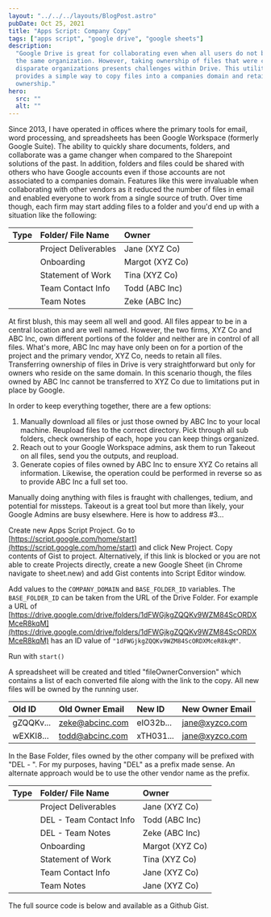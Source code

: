 ```yaml
---
layout: "../../../layouts/BlogPost.astro"
pubDate: Oct 25, 2021
title: "Apps Script: Company Copy"
tags: ["apps script", "google drive", "google sheets"]
description:
  "Google Drive is great for collaborating even when all users do not belong to
  the same organization. However, taking ownership of files that were created by
  disparate organizations presents challenges within Drive. This utility
  provides a simple way to copy files into a companies domain and retain
  ownership."
hero:
  src: ""
  alt: ""
---
```



Since 2013, I have operated in offices where the primary tools for email, word
processing, and spreadsheets has been Google Workspace (formerly Google Suite).
The ability to quickly share documents, folders, and collaborate was a game
changer when compared to the Sharepoint solutions of the past. In addition,
folders and files could be shared with others who have Google accounts even if
those accounts are not associated to a companies domain. Features like this were
invaluable when collaborating with other vendors as it reduced the number of
files in email and enabled everyone to work from a single source of truth. Over
time though, each firm may start adding files to a folder and you'd end up with
a situation like the following:

| Type                                                        | Folder/ File Name    | Owner           |
| :---------------------------------------------------------- | :------------------- | :-------------- |
| <MaterialIcon class="text-text" iconName="folder" />     | Project Deliverables | Jane (XYZ Co)   |
| <MaterialIcon class="text-text" iconName="description"/> | Onboarding           | Margot (XYZ Co) |
| <MaterialIcon class="text-text" iconName="description"/> | Statement of Work    | Tina (XYZ Co)   |
| <MaterialIcon class="text-text" iconName="table_chart"/> | Team Contact Info    | Todd (ABC Inc)  |
| <MaterialIcon class="text-text" iconName="description"/> | Team Notes           | Zeke (ABC Inc)  |

At first blush, this may seem all well and good. All files appear to be in a
central location and are well named. However, the two firms, XYZ Co and ABC Inc,
own different portions of the folder and neither are in control of all files.
What's more, ABC Inc may have only been on for a portion of the project and the
primary vendor, XYZ Co, needs to retain all files. Transferring ownership of
files in Drive is very straightforward but only for owners who reside on the
same domain. In this scenario though, the files owned by ABC Inc cannot be
transferred to XYZ Co due to limitations put in place by Google.

In order to keep everything together, there are a few options:

1. Manually download all files or just those owned by ABC Inc to your local
   machine. Reupload files to the correct directory. Pick through all sub
   folders, check ownership of each, hope you can keep things organized.
1. Reach out to your Google Workspace admins, ask them to run Takeout on all
   files, send you the outputs, and reupload.
1. Generate copies of files owned by ABC Inc to ensure XYZ Co retains all
   information. Likewise, the operation could be performed in reverse so as to
   provide ABC Inc a full set too.

Manually doing anything with files is fraught with challenges, tedium, and
potential for missteps. Takeout is a great tool but more than likely, your
Google Admins are busy elsewhere. Here is how to address #3...

Create new Apps Script Project. Go to
[https://script.google.com/home/start](https://script.google.com/home/start) and
click New Project. Copy contents of Gist to project. Alternatively, if this link
is blocked or you are not able to create Projects directly, create a new Google
Sheet (in Chrome navigate to sheet.new) and add Gist contents into Script Editor
window.

Add values to the `COMPANY_DOMAIN` and `BASE_FOLDER_ID` variables. The
`BASE_FOLDER_ID` can be taken from the URL of the Drive Folder. For example a
URL of
[https://drive.google.com/drive/folders/1dFWGjkgZQQKv9WZM84ScORDXMceR8kqM](https://drive.google.com/drive/folders/1dFWGjkgZQQKv9WZM84ScORDXMceR8kqM)
has an ID value of `"1dFWGjkgZQQKv9WZM84ScORDXMceR8kqM"`.

Run with `start()`

A spreadsheet will be created and titled "fileOwnerConversion" which contains a
list of each converted file along with the link to the copy. All new files will
be owned by the running user.

| Old ID    | Old Owner Email | New ID    | New Owner Email |
| :-------- | :-------------- | :-------- | :-------------- |
| gZQQKv... | zeke@abcinc.com | eIO32b... | jane@xyzco.com  |
| wEXKI8... | todd@abcinc.com | xTH031... | jane@xyzco.com  |

In the Base Folder, files owned by the other company will be prefixed with
"DEL - ". For my purposes, having "DEL" as a prefix made sense. An alternate
approach would be to use the other vendor name as the prefix.

| Type                                                         | Folder/ File Name       | Owner           |
| :----------------------------------------------------------- | :---------------------- | :-------------- |
| <MaterialIcon class="text-gray-50" iconName="folder" />      | Project Deliverables    | Jane (XYZ Co)   |
| <MaterialIcon class="text-gray-50" iconName="description" /> | DEL - Team Contact Info | Todd (ABC Inc)  |
| <MaterialIcon class="text-gray-50" iconName="description"/>  | DEL - Team Notes        | Zeke (ABC Inc)  |
| <MaterialIcon class="text-gray-50" iconName="description"/>  | Onboarding              | Margot (XYZ Co) |
| <MaterialIcon class="text-gray-50" iconName="description"/>  | Statement of Work       | Tina (XYZ Co)   |
| <MaterialIcon class="text-gray-50" iconName="table_chart" /> | Team Contact Info       | Jane (XYZ Co)   |
| <MaterialIcon class="text-gray-50" iconName="description"/>  | Team Notes              | Jane (XYZ Co)   |

The full source code is below and available as a Github Gist.

<script is:inline src="https://gist.github.com/mvogelgesang/e8c9e2df612fd533b55b6aed6da8ae4d.js"></script>
